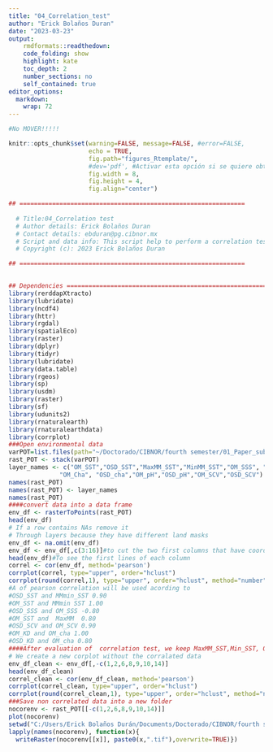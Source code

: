 ---
title: "04_Correlation_test"
author: "Erick Bolaños Duran"
date: "2023-03-23"
output:
    rmdformats::readthedown:
    code_folding: show
    highlight: kate
    toc_depth: 2
    number_sections: no
    self_contained: true
editor_options: 
  markdown: 
    wrap: 72
---

```{=html}
<style>
  #content {
    max-width: 1400px;
  }
  #sidebar h2 {
    background-color: #008B8B;
  }
  
  h1, h2 {
    color: #008B8B;
  }
</style>
```
```{r setup, include=FALSE}

#No MOVER!!!!!

knitr::opts_chunk$set(warning=FALSE, message=FALSE, #error=FALSE,
                      echo = TRUE,
                      fig.path="figures_Rtemplate/",
                      #dev='pdf', #Activar esta opción si se quiere obtener PDF
                      fig.width = 8,
                      fig.height = 4,
                      fig.align="center")
```

```{r, warning=FALSE, message=FALSE, fig.align="center", fig.width=4, fig.height=2, fig.cap="Fig.1 Correlation among environmental variables"}
## ==============================================================
  
  # Title:04_Correlation test
  # Author details: Erick Bolaños Duran
  # Contact details: ebduran@pg.cibnor.mx
  # Script and data info: This script help to perform a correlation test to avoid collinearity
  # Copyright (c): 2023 Erick Bolaños Duran

## ==============================================================

  
## Dependencies ==============================================================
library(rerddapXtracto)
library(lubridate)
library(ncdf4)
library(httr)
library(rgdal)
library(spatialEco)
library(raster)
library(dplyr)
library(tidyr)
library(lubridate)
library(data.table)
library(rgeos)
library(sp)
library(usdm)
library(raster)
library(sf)
library(udunits2)
library(rnaturalearth) 
library(rnaturalearthdata)
library(corrplot)
###Open environmental data
varPOT=list.files(path="~/Doctorado/CIBNOR/fourth semester/01_Paper_submition/02_Data/04_Data_masked/",full.names = T,pattern = ".tif$",all.files=TRUE)
rast_POT <- stack(varPOT)
layer_names <- c("OM_SST","OSD_SST","MaxMM_SST","MinMM_SST","OM_SSS", "OSD_SSS", "OM_Kd490", "OSD_Kd490",
              "OM_Cha", "OSD_cha","OM_pH","OSD_pH","OM_SCV","OSD_SCV")
names(rast_POT)
names(rast_POT) <- layer_names
names(rast_POT)
####convert data into a data frame
env_df <- rasterToPoints(rast_POT)
head(env_df)
# If a row contains NAs remove it
# Through layers because they have different land masks
env_df <- na.omit(env_df)
env_df <- env_df[,c(3:16)]#to cut the two first columns that have coordinates data
head(env_df)#To see the first lines of each column
correl <- cor(env_df, method='pearson')
corrplot(correl, type="upper", order="hclust")
corrplot(round(correl,1), type="upper", order="hclust", method="number", tl.cex=0.6)
#A of pearson correlation will be used acording to 
#OSD_SST and MMmin_SST 0.90
#OM_SST and MMmin SST 1.00
#OSD_SSS and OM_SSS -0.80
#OM_SST and  MaxMM  0.80
#OSD_SCV and OM_SCV 0.90
#OM_KD and OM_cha 1.00
#OSD_KD and OM_cha 0.80
####After evaluation of  correlation test, we keep MaxMM_SST,Min_SST, OM_SSS, OM_KD, OM_pH, OSD_pH, OM_SCV
# We create a new corplot without the corralated data
env_df_clean <- env_df[,-c(1,2,6,8,9,10,14)]
head(env_df_clean)
correl_clean <- cor(env_df_clean, method='pearson')
corrplot(correl_clean, type="upper", order="hclust")
corrplot(round(correl_clean,1), type="upper", order="hclust", method="number", tl.cex=0.6)
###Save non correlated data into a new folder 
nocorenv <- rast_POT[[-c(1,2,6,8,9,10,14)]]
plot(nocorenv)
setwd("C:/Users/Erick Bolaños Durán/Documents/Doctorado/CIBNOR/fourth semester/01_Paper_submition/02_Data/05_Non_correlated_data/")
lapply(names(nocorenv), function(x){
  writeRaster(nocorenv[[x]], paste0(x,".tif"),overwrite=TRUE)})
```
